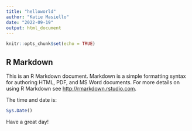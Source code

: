 ```yaml
---
title: "helloworld"
author: "Katie Masiello"
date: "2022-09-19"
output: html_document
---
```


```r
knitr::opts_chunk$set(echo = TRUE)
```

## R Markdown

This is an R Markdown document. Markdown is a simple formatting syntax for authoring HTML, PDF, and MS Word documents. For more details on using R Markdown see <http://rmarkdown.rstudio.com>.

The time and date is:
```r
Sys.Date()
```

Have a great day!
